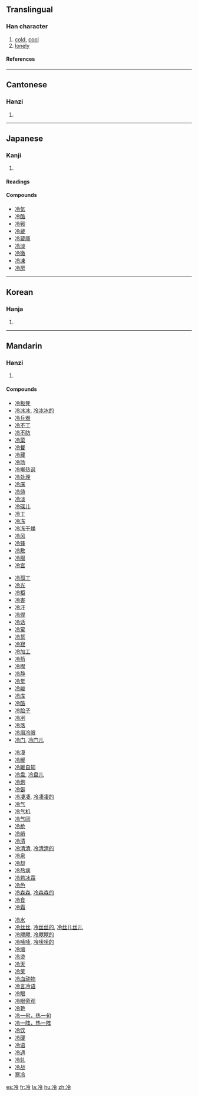 {{see|冷}}

==Translingual==
===Han character===
{{Han char|rn=15|rad=冫|as=05|sn=7|four=3812<sub>7</sub>|canj=戈一人戈戈 (IMOII)}}
# [[cold]], [[cool]]
# [[lonely]]
====References====
{{Han ref|kx=0132.010|dkj=01622|dj=0295.030|hdz=10296.050|uh=51B7|ud=20919|bh=A74E|bd=42830}}
----
==Cantonese==
===Hanzi===
{{yue-hanzi|jyut=|y=laang5}}
# {{defn|Cantonese}}
----
==Japanese==
===Kanji===
{{ja-kanji|grade=4|rs=冫05}}
# {{defn|Japanese}}
====Readings====
{{ja-readings|on=[[れい]] (rei)|kun=[[ひえる]] (hieru), [[つめたい]] (tsumetai), [[さめる]] (sameru)}}

====Compounds====
* [[冷気]]
* [[冷酷]]
* [[冷戦]]
* [[冷蔵]]
* [[冷蔵庫]]
* [[冷淡]]
* [[冷徹]]
* [[冷凍]]
* [[冷房]]
----
==Korean==
===Hanja===
{{ko-hanja|hangeul=랭>냉|rv=raeng>naeng|mr=raeng>naeng}}
# {{defn|Korean}}
----
==Mandarin==
===Hanzi===
{{cmn-hanzi|pin=[[lěng]] (leng3)|wg=leng<sup>3</sup>}}
# {{defn|Mandarin}}

====Compounds====
{{top4}}
* [[冷板凳]]
* [[冷冰冰]], [[冷冰冰的]]
* [[冷兵器]]
* [[冷不丁]]
* [[冷不防]]
* [[冷菜]]
* [[冷餐]]
* [[冷藏]]
* [[冷场]]
* [[冷嘲热讽]]
* [[冷处理]]
* [[冷床]]
* [[冷待]]
* [[冷淡]]
* [[冷碟儿]]
* [[冷丁]]
* [[冷冻]]
* [[冷冻干燥]]
* [[冷风]]
* [[冷锋]]
* [[冷敷]]
* [[冷服]]
* [[冷宫]]
{{mid4}}
* [[冷孤丁]]
* [[冷光]]
* [[冷柜]]
* [[冷害]]
* [[冷汗]]
* [[冷焊]]
* [[冷话]]
* [[冷荤]]
* [[冷货]]
* [[冷寂]]
* [[冷加工]]
* [[冷箭]]
* [[冷噤]]
* [[冷静]]
* [[冷觉]]
* [[冷峻]]
* [[冷库]]
* [[冷酷]]
* [[冷脸子]]
* [[冷冽]]
* [[冷落]]
* [[冷眉冷眼]]
* [[冷门]], [[冷门儿]]
{{mid4}}
* [[冷漠]]
* [[冷暖]]
* [[冷暖自知]]
* [[冷盘]], [[冷盘儿]]
* [[冷炮]]
* [[冷僻]]
* [[冷凄凄]], [[冷凄凄的]]
* [[冷气]]
* [[冷气机]]
* [[冷气团]]
* [[冷枪]]
* [[冷峭]]
* [[冷清]]
* [[冷清清]], [[冷清清的]]
* [[冷泉]]
* [[冷却]]
* [[冷热病]]
* [[冷若冰霜]]
* [[冷色]]
* [[冷森森]], [[冷森森的]]
* [[冷食]]
* [[冷霜]]
{{mid4}}
* [[冷水]]
* [[冷丝丝]], [[冷丝丝的]], [[冷丝儿丝儿]]
* [[冷飕飕]], [[冷飕飕的]]
* [[冷嗦嗦]], [[冷嗦嗦的]]
* [[冷缩]]
* [[冷烫]]
* [[冷天]]
* [[冷笑]]
* [[冷血动物]]
* [[冷言冷语]]
* [[冷眼]]
* [[冷眼旁观]]
* [[冷艳]]
* [[冷一句，热一句]]
* [[冷一阵，热一阵]]
* [[冷饮]]
* [[冷硬]]
* [[冷语]]
* [[冷遇]]
* [[冷轧]]
* [[冷战]]
* [[寒冷]]
{{bottom}}

[[es:冷]]
[[fr:冷]]
[[la:冷]]
[[hu:冷]]
[[zh:冷]]